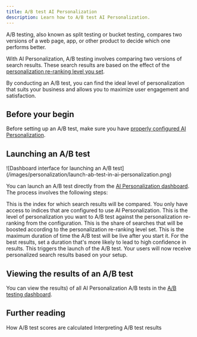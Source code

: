 ```yaml
---
title: A/B test AI Personalization
description: Learn how to A/B test AI Personalization.
---
```



<Beta />

A/B testing, also known as split testing or bucket testing, compares two versions of a web page, app, or other product to decide which one performs better.

With AI Personalization, A/B testing involves comparing two versions of search results.
These search results are based on the effect of the [personalization re-ranking level you set](/guides/personalization/ai-personalization/configure/personalization-reranking).

By conducting an A/B test, you can find the ideal level of personalization that suits your business and allows you to maximize user engagement and satisfaction.

## Before your begin

Before setting up an A/B test, make sure you have [properly configured AI Personalization](/guides/personalization/ai-personalization/configure/#before-you-begin).

## Launching an A/B test

<Frame caption="Dashboard interface for launching an A/B test">
  ![Dashboard interface for launching an A/B test](/images/personalization/launch-ab-test-in-ai-personalization.png)
</Frame>

You can launch an A/B test directly from the [AI Personalization dashboard](https://dashboard.algolia.com/ai-personalization/overview).
The process involves the following steps:

<Steps>
  <Step title="Select the index on which you want to A/B test personalization">
    This is the index for which search results will be compared. 
    You only have access to indices that are configured to use AI Personalization.
  </Step>
  <Step title="Define the personalization re-ranking level for the A/B test">
    This is the level of personalization you want to A/B test against the personalization re-ranking from the configuration.
  </Step>
  <Step title="Set the percentage of traffic">
    This is the share of searches that will be boosted according to the personalization re-ranking level set.
  </Step>
  <Step title="Set the duration of the test">
    This is the maximum duration of time the A/B test will be live after you start it.
    For the best results, set a duration that's more likely to lead to high confidence in results.
  </Step>
  <Step title="Launch A/B test">
    This triggers the launch of the A/B test.
    Your users will now receive personalized search results based on your setup.
  </Step>
</Steps>

## Viewing the results of an A/B test

You can view the results) of all AI Personalization A/B tests in the [A/B testing dashboard](https://dashboard.algolia.com/ab-tests).

## Further reading

<CardGroup cols={2}>
  <Card title="Guide" icon="book" href="https://www.algolia.com/doc/guides/ab-testing/what-is-ab-testing/in-depth/how-ab-test-scores-are-calculated/" horizontal="true">
    How A/B test scores are calculated
  </Card>
  <Card title="Guide" icon="book" href="https://www.algolia.com/doc/guides/ab-testing/what-is-ab-testing/how-to/create-and-run-an-ab-test/#interpreting-results" horizontal="true">
    Interpreting A/B test results
  </Card>
</CardGroup>
